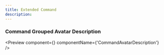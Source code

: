 ```yaml
---
title: Extended Command
description: 
---
```



### Command Grouped Avatar Description

<Preview
  component={<CommandAvatarDescription />}
  componentName={'CommandAvatarDescription'}
/>
